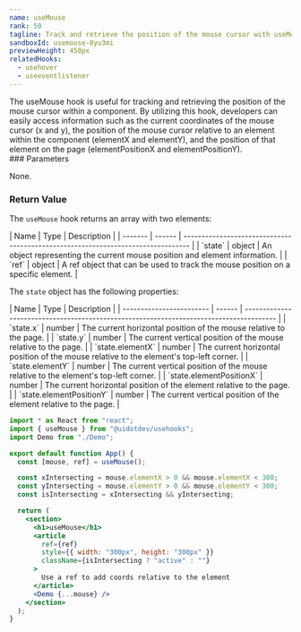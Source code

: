 ```yaml
---
name: useMouse
rank: 50
tagline: Track and retrieve the position of the mouse cursor with useMouse.
sandboxId: usemouse-8yu3mi
previewHeight: 450px
relatedHooks:
  - usehover
  - useeventlistener
---
```



<HookDescription name={frontmatter.name}>
  The useMouse hook is useful for tracking and retrieving the position of the
  mouse cursor within a component. By utilizing this hook, developers can easily
  access information such as the current coordinates of the mouse cursor (x and
  y), the position of the mouse cursor relative to an element within the
  component (elementX and elementY), and the position of that element on the
  page (elementPositionX and elementPositionY).
</HookDescription>

<div class="reference">
  ### Parameters

  None.

  ### Return Value

  The `useMouse` hook returns an array with two elements:

  <div class="table-container">
  | Name    | Type   | Description                                                                      |
  | ------- | ------ | -------------------------------------------------------------------------------- |
  | `state` | object | An object representing the current mouse position and element information.       |
  | `ref`   | object | A ref object that can be used to track the mouse position on a specific element. |
  </div>

  The `state` object has the following properties:

  <div class="table-container">
  | Name                     | Type   | Description                                                                             |
  | ------------------------ | ------ | --------------------------------------------------------------------------------------- |
  | `state.x`                | number | The current horizontal position of the mouse relative to the page.                      |
  | `state.y`                | number | The current vertical position of the mouse relative to the page.                        |
  | `state.elementX`         | number | The current horizontal position of the mouse relative to the element's top-left corner. |
  | `state.elementY`         | number | The current vertical position of the mouse relative to the element's top-left corner.   |
  | `state.elementPositionX` | number | The current horizontal position of the element relative to the page.                    |
  | `state.elementPositionY` | number | The current vertical position of the element relative to the page.                      |
  </div>
</div>

<CodePreview
  sandboxId={frontmatter.sandboxId}
  previewHeight={frontmatter.previewHeight}
/>

<StaticCodeContainer>

```jsx
import * as React from "react";
import { useMouse } from "@uidotdev/usehooks";
import Demo from "./Demo";

export default function App() {
  const [mouse, ref] = useMouse();

  const xIntersecting = mouse.elementX > 0 && mouse.elementX < 300;
  const yIntersecting = mouse.elementY > 0 && mouse.elementY < 300;
  const isIntersecting = xIntersecting && yIntersecting;

  return (
    <section>
      <h1>useMouse</h1>
      <article
        ref={ref}
        style={{ width: "300px", height: "300px" }}
        className={isIntersecting ? "active" : ""}
      >
        Use a ref to add coords relative to the element
      </article>
      <Demo {...mouse} />
    </section>
  );
}
```

</StaticCodeContainer>
